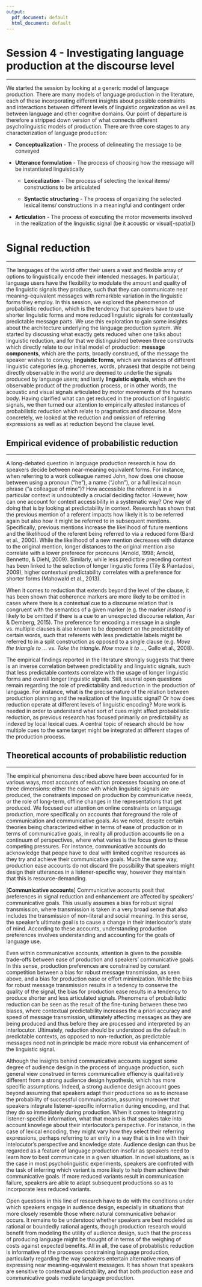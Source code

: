 ```yaml
---
output:
  pdf_document: default
  html_document: default
---
```


# Session 4 - Investigating language production at the discourse level

***

We started the session by looking at a generic model of language production. There are many models of language production in the literature, each of these incorporating different insights about possible constraints and interactions between different levels of linguistic organization as well as between language and other cognitve domains. Our point of departure is therefore a stripped down version of what connects different psycholinguistic models of production. There are three core stages to any characterization of language production: 

* **Conceptualization** - The process of delineating the message to be conveyed

* **Utterance formulation** - The process of choosing how the message will be instantiated linguistically

    * **Lexicalization** - The process of selecting the lexical items/ constructions to be articulated
  
    * **Syntactic structuring** - The process of organizing the selected lexical items/ constructions in a meaningful and contingent order

* **Articulation** - The process of executing the motor movements involved in the realization of the linguistic signal (be it acoustic or visual[-spatial])

# Signal reduction

***

The languages of the world offer their users a vast and flexible array of options to linguistically encode their intended messages. In particular, language users have the flexibility to modulate the amount and quality of the linguistic signals they produce, such that they can communicate near meaning-equivalent messages with remarkble variation in the linguistic forms they employ. In this session, we explored the phenomenon of probabilistic reduction, which is the tendency that speakers have to use shorter linguistic forms and more reduced linguistic signals for contextually predictable message parts. We use this exploration to gain some insights about the architecture underlying the language production system. We started by discussing what exactly gets reduced when one talks about linguistic reduction, and for that we distinguished between three constructs which directly relate to our initial model of production: **message components**, which are the parts, broadly construed, of the message the speaker wishes to convey; **linguistic forms**, which are instances of different linguistic categories (e.g. phonemes, words, phrases) that despite not being directly observable in the world are deemed to underlie the signals produced by language users; and lastly **linguistic signals**, which are the observable product of the production process, or in other words, the acoustic and visual signals articulated by motor movements of the humann body. Having clarified what can get reduced in the production of linguistic signals, we then turned our attention to empirically attested instances of probabilistic reduction which relate to pragmatics and discourse. More concretely, we looked at the reduction and omission of referring expressions as well as at reduction beyond the clause level.

## Empirical evidence of probabilistic reduction

***

A long-debated question in language production research is how do speakers decide between near-meaning equivalent forms. For instance, when referring to a work colleague named John, how does one choose between using a pronoun ("he"), a name ("John"), or a full lexical noun phrase ("a colleague of mine")? How accessible the referent is in a particular context is undoubtedly a crucial deciding factor. However, how can one account for context accessibility in a systematic way? One way of doing that is by looking at predictability in context. Research has shown that the previous mention of a referent impacts how likely it is to be referred again but also how it might be referred to in subsequent mentions. Specifically, previous mentions increase the likelihood of future mentions and the likelihood of the referent being referred to via a reduced form (Bard et al., 2000). While the likelihood of a new mention decreases with distance to the original mention, longer distances to the original mention also correlate with a lower preferece for pronouns (Arnold, 1998; Arnold, Bennetto, & Diehl, 2009). Similarly, while less predictble preceding context has been linked to the selection of longer linguistic forms (Tily & Piantadosi, 2009), higher contextual predictability correlates with a preference for shorter forms (Mahowald et al., 2013). 

When it comes to reduction that extends beyond the level of the clause, it has been shown that coherence markers are more likely to be omitted in cases where there is a contextual cue to a discourse relation that is congruent with the semantics of a given marker (e.g. the marker *instead* is likely to be omitted if there is a cue to an unexpected discourse relation, Asr & Demberg, 2015). The preference for encoding a message in a single vs. multiple clauses is also known to be dependent on the predictability of certain words, such that referents with less predictable labels might be referred to in a split construction as opposed to a single clause (e.g. *Move the triangle to ...* vs. *Take the triangle. Now move it to ...*, Gallo et al., 2008).

The empirical findings reported in the literature strongly suggests that there is an inverse correlation between predictability and linguistic signals, such that less predictable contexts correlate with the usage of longer linguistic forms and overall longer linguistic signals. Still, several open questions remain regarding the role of predictability and reduction in the production of language. For instance, what is the precise nature of the relation between production planning and the realization of the linguistic signal? Or how does reduction operate at different levels of linguistic encoding? More work is needed in order to understand what sort of cues might affect probabilistic reduction, as previous research has focused primarily on predictability as indexed by local lexical cues. A central topic of research should be how multiple cues to the same target might be integrated at different stages of the production process.

## Theoretical accounts of probabilistic reduction

***

The empirical phenomena described above have been accounted for in various ways, most accounts of reduction processes focusing on one of three dimensions: either the ease with which linguistic signals are produced, the constraints imposed on production by communicatve needs, or the role of long-term, offline changes in the representations that get produced. We focused our attention on online constraints on language production, more specifically on accounts that foreground the role of communication and communicative goals. As we noted, despite certain theories being characterized either in terms of ease of production or in terms of communicative goals, in reality all production accounts lie on a continuum of perspectives, where what varies is the focus given to these competing pressures. For instance, communicative accounts do acknowledge that peope have to deal with limited cognitve resources as they try and achieve their communicative goals. Much the same way, production ease accounts do not discard the possibility that speakers might design their utterances in a listener-specific way, however they maintain that this is resource-demanding.

[**Communicative accounts**] Communicative accounts posit that preferences in signal reduction and enhancement are affected by speakers' communicative goals. This usually assumes a bias for robust signal transmission, where transmission is taken in a very broad sense that also includes the transmission of non-literal and social meaning. In this sense, the speaker's ultimate goal is to cause a change in their interlocutor's state of mind. According to these accounts, understanding production preferences involves understanding and accounting for the goals of language use.

Even within communicative accounts, attention is given to the possible trade-offs between ease of production and speakers' communicative goals. In this sense, production preferences are constrained by constant competition between a bias for robust message transmission, as seen above, and a bias for production ease or effort minimization. While the bias for robust message transmission results in a tedency to conserve the quality of the signal, the bias for production ease results in a tendency to produce shorter and less articulated signals. Phenomena of probabilistic reduction can be seen as the result of the fine-tuning between these two biases, where contextual predictability increases the a priori accuracy and speed of message transmission, ultimately affecting messages as they are being produced and thus before they are processed and interpreted by an interlocutor. Ultimately, reduction should be understood as the default in predictable contexts, as opposed to non-reduction, as predictable messages need not in principle be made more robust via enhancement of the linguistic signal.

Although the insights behind communicative accounts suggest some degree of audience design in the process of language production, such general view construed in terms communicative effiency is qualitatively different from a strong audience design hypothesis, which has more specific assumptions. Indeed, a strong audience design account goes beyond assuming that speakers adapt their productions so as to increase the probability of successful communication, assuming moreover that speakers integrate listener-specific information during encoding, and that they do so immediately during production. When it comes to integrating listener-specific information, what that means is that speakes take into account knowlege about their interlocutor's perspective. For instance, in the case of lexical encoding, they might vary how they select their referring expressions, perhaps referring to an enity in a way that is in line with their intelocutor's perspective and knowledge state. Audience design can thus be regarded as a feature of language production insofar as speakers need to learn how to best communicate in a given situation. In novel situations, as is the case in most psycholinguistic experiments, speakers are confroted with the task of inferring which variant is more likely to help them achieve their communicative goals. If more reduced variants result in communication failure, speakers are able to adapt subsequent productions so as to incorporate less reduced variants. 

Open questions in this line of research have to do with the conditions under which speakers engage in audience design, especially in situations that more closely resemble those where natural communicative behavior occurs. It remains to be understood whether speakers are best modeled as rational or boundedly rational agents, though production research would benefit from modeling the utility of audience design, such that the process of producing language might be thought of in terms of the weighing of costs against expected benefits. All in all, the case of probablistic reduction is informative of the processes constraining language production, particularly regarding the way speakers entertain alternative means of expressing near meaning-equivalent messages. It has shown that speakers are sensitive to contextual predictability, and that both production ease and communicative goals mediate language production.
